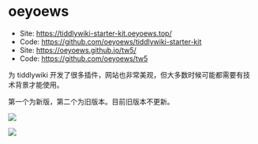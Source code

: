 # oeyoews

- Site: https://tiddlywiki-starter-kit.oeyoews.top/
- Code: https://github.com/oeyoews/tiddlywiki-starter-kit
- Site: https://oeyoews.github.io/tw5/
- Code: https://github.com/oeyoews/tw5

为 tiddlywiki 开发了很多插件，网站也非常美观，但大多数时候可能都需要有技术背景才能使用。

第一个为新版，第二个为旧版本。目前旧版本不更新。

![](./img/oeyoews-1.png)

![](./img/oeyoews-2.png)
